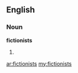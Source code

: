 ==English==

===Noun===
'''fictionists'''

# {{plural of|[[fictionist]]}}

[[ar:fictionists]]
[[my:fictionists]]